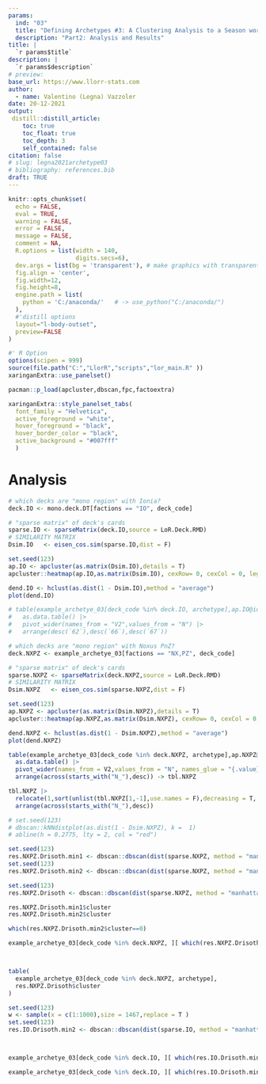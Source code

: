 ```yaml
---
params:
  ind: "03"
  title: "Defining Archetypes #3: A Clustering Analysis to a Season worth of Data"
  description: "Part2: Analysis and Results"
title: | 
  `r params$title`
description: |
  `r params$description`
# preview: 
base_url: https://www.llorr-stats.com
author:
  - name: Valentino (Legna) Vazzoler
date: 20-12-2021
output:
 distill::distill_article:
    toc: true
    toc_float: true
    toc_depth: 3
    self_contained: false
citation: false
# slug: legna2021archetype03
# bibliography: references.bib
draft: TRUE
---
```


```r
knitr::opts_chunk$set(
  echo = FALSE,
  eval = TRUE,
  warning = FALSE,
  error = FALSE,
  message = FALSE,
  comment = NA,
  R.options = list(width = 140,
                   digits.secs=6),
  dev.args = list(bg = 'transparent'), # make graphics with transparent background
  fig.align = 'center',
  fig.width=12,
  fig.height=8,
  engine.path = list(
    python = 'C:/anaconda/'   # -> use_python("C:/anaconda/")
  ),
  #'distill options
  layout="l-body-outset",
  preview=FALSE
)

#' R Option
options(scipen = 999)
source(file.path("C:","LlorR","scripts","lor_main.R" ))
xaringanExtra::use_panelset()

pacman::p_load(apcluster,dbscan,fpc,factoextra)
```

```r
xaringanExtra::style_panelset_tabs(
  font_family = "Helvetica",
  active_foreground = "white",
  hover_foreground = "black",
  hover_border_color = "black",
  active_background = "#007fff"
  )
```

# Analysis

```r
# which decks are "mono region" with Ionia?
deck.IO <- mono.deck.DT[factions == "IO", deck_code]

# "sparse matrix" of deck's cards
sparse.IO <- sparseMatrix(deck.IO,source = LoR.Deck.RMD)
# SIMILARITY MATRIX
Dsim.IO   <- eisen_cos.sim(sparse.IO,dist = F)

set.seed(123)
ap.IO <- apcluster(as.matrix(Dsim.IO),details = T)
apcluster::heatmap(ap.IO,as.matrix(Dsim.IO), cexRow= 0, cexCol = 0, legend = "col" )
```


```r
dend.IO <- hclust(as.dist(1 - Dsim.IO),method = "average")
plot(dend.IO)
```

```r
# table(example_archetye_03[deck_code %in% deck.IO, archetype],ap.IO@idx) |>
#   as.data.table() |>
#   pivot_wider(names_from = "V2",values_from = "N") |>
#   arrange(desc(`62`),desc(`66`),desc(`67`))
```

```r
# which decks are "mono region" with Noxus PnZ?
deck.NXPZ <- example_archetye_03[factions == "NX,PZ", deck_code]

# "sparse matrix" of deck's cards
sparse.NXPZ <- sparseMatrix(deck.NXPZ,source = LoR.Deck.RMD)
# SIMILARITY MATRIX
Dsim.NXPZ   <- eisen_cos.sim(sparse.NXPZ,dist = F)

set.seed(123)
ap.NXPZ <- apcluster(as.matrix(Dsim.NXPZ),details = T)
apcluster::heatmap(ap.NXPZ,as.matrix(Dsim.NXPZ), cexRow= 0, cexCol = 0, legend = "col" )
```


```r
dend.NXPZ <- hclust(as.dist(1 - Dsim.NXPZ),method = "average")
plot(dend.NXPZ)
```


```r
table(example_archetye_03[deck_code %in% deck.NXPZ, archetype],ap.NXPZ@idx) |>
  as.data.table() |>
  pivot_wider(names_from = V2,values_from = "N", names_glue = "{.value}_{V2}") |>
  arrange(across(starts_with("N_"),desc)) -> tbl.NXPZ

tbl.NXPZ |>
  relocate(1,sort(unlist(tbl.NXPZ[1,-1],use.names = F),decreasing = T, index.return = T)$ix+1) |>
  arrange(across(starts_with("N_"),desc))
```

```r
# set.seed(123)
# dbscan::kNNdistplot(as.dist(1 - Dsim.NXPZ), k =  1)
# abline(h = 0.2775, lty = 2, col = "red")

set.seed(123)
res.NXPZ.Drisoth.min1 <- dbscan::dbscan(dist(sparse.NXPZ, method = "manhattan", diag = FALSE, upper = FALSE), 37, 1)
set.seed(123)
res.NXPZ.Drisoth.min2 <- dbscan::dbscan(dist(sparse.NXPZ, method = "manhattan", diag = FALSE, upper = FALSE), 37, 2)

set.seed(123)
res.NXPZ.Drisoth <- dbscan::dbscan(dist(sparse.NXPZ, method = "manhattan", diag = FALSE, upper = FALSE), 37, 20)

res.NXPZ.Drisoth.min1$cluster
res.NXPZ.Drisoth.min2$cluster

which(res.NXPZ.Drisoth.min2$cluster==0)

example_archetye_03[deck_code %in% deck.NXPZ, ][ which(res.NXPZ.Drisoth.min2$cluster==0) ]



table(
  example_archetye_03[deck_code %in% deck.NXPZ, archetype],
  res.NXPZ.Drisoth$cluster
)

set.seed(123)
w <- sample(x = c(1:1000),size = 1467,replace = T )
set.seed(123)
res.IO.Drisoth.min2 <- dbscan::dbscan(dist(sparse.IO, method = "manhattan", diag = FALSE, upper = FALSE), 37, 5 , weights = w )



example_archetye_03[deck_code %in% deck.IO, ][ which(res.IO.Drisoth.min2$cluster==0) ]

example_archetye_03[deck_code %in% deck.IO, ][ which(res.IO.Drisoth.min2$cluster!=1) ]
```